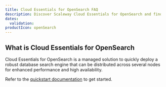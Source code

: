 ```yaml
---
title: Cloud Essentials for OpenSearch FAQ
description: Discover Scaleway Cloud Essentials for OpenSearch and find answers to general questions.
dates:
  validation:
productIcon: openSearch
---
```


## What is Cloud Essentials for OpenSearch

Cloud Essentials for OpenSearch is a managed solution to quickly deploy a robust database search engine that can be distributed across several nodes for enhanced performance and high availability.

Refer to the [quickstart documentation](/opensearch/quickstart/) to get started. 